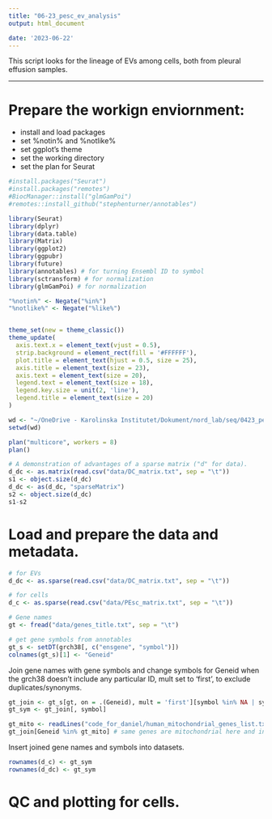 ---
title: "06-23_pesc_ev_analysis"
output: html_document

date: '2023-06-22'
---
This script looks for the lineage of EVs among cells, both from pleural effusion samples.

___
# Prepare the workign enviornment:
- install and load packages
- set %notin% and %notlike%
- set ggplot's theme
- set the working directory
- set the plan for Seurat

```{r, echo = FALSE}
#install.packages("Seurat")
#install.packages("remotes")
#BiocManager::install("glmGamPoi")
#remotes::install_github("stephenturner/annotables")

library(Seurat)
library(dplyr)
library(data.table)
library(Matrix)
library(ggplot2)
library(ggpubr)
library(future)
library(annotables) # for turning Ensembl ID to symbol
library(sctransform) # for normalization
library(glmGamPoi) # for normalization

"%notin%" <- Negate("%in%")
"%notlike%" <- Negate("%like%")


theme_set(new = theme_classic())
theme_update(
  axis.text.x = element_text(vjust = 0.5),
  strip.background = element_rect(fill = '#FFFFFF'),
  plot.title = element_text(hjust = 0.5, size = 25),
  axis.title = element_text(size = 23),
  axis.text = element_text(size = 20),
  legend.text = element_text(size = 18),
  legend.key.size = unit(2, 'line'),
  legend.title = element_text(size = 20)
)

wd <- "~/OneDrive - Karolinska Institutet/Dokument/nord_lab/seq/0423_pesc/"
setwd(wd)

plan("multicore", workers = 8)
plan()

```
```{r, include=FALSE}
# A demonstration of advantages of a sparse matrix ("d" for data).
d_dc <- as.matrix(read.csv("data/DC_matrix.txt", sep = "\t"))
s1 <- object.size(d_dc)
d_dc <- as(d_dc, "sparseMatrix")
s2 <- object.size(d_dc)
s1-s2

```

# Load and prepare the data and metadata.

```{r, echo = FALSE }
# for EVs
d_dc <- as.sparse(read.csv("data/DC_matrix.txt", sep = "\t"))

# for cells
d_c <- as.sparse(read.csv("data/PEsc_matrix.txt", sep = "\t"))

# Gene names
gt <- fread("data/genes_title.txt", sep = "\t")

# get gene symbols from annotables
gt_s <- setDT(grch38[, c("ensgene", "symbol")])
colnames(gt_s)[1] <- "Geneid"
```

Join gene names with gene symbols and change symbols for Geneid when the grch38 doesn't include any particular ID, mult set to 'first', to exclude duplicates/synonyms.

```{r, echo = FALSE}
gt_join <- gt_s[gt, on = .(Geneid), mult = 'first'][symbol %in% NA | symbol == "", symbol := Geneid]
gt_sym <- gt_join[, symbol]
```


```{r, include = FALSE}
gt_mito <- readLines("code_for_daniel/human_mitochondrial_genes_list.txt")[-1] # Could be used for Daniel's approach
gt_join[Geneid %in% gt_mito] # same genes are mitochondrial here and in Daniel's table - all is fine
```
Insert joined gene names and symbols into datasets.

```{r }
rownames(d_c) <- gt_sym
rownames(d_dc) <- gt_sym
```

# QC and plotting for cells.
